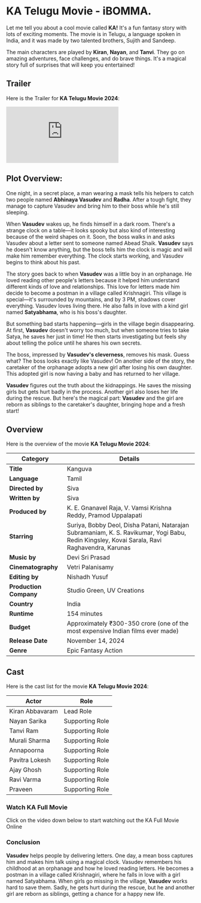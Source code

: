 


# KA Telugu Movie - iBOMMA.

Let me tell you about a cool movie called **KA!** It's a fun fantasy story with lots of exciting moments. The movie is in Telugu, a language spoken in India, and it was made by two talented brothers, Sujith and Sandeep.

The main characters are played by **Kiran**, **Nayan**, and **Tanvi**. They go on amazing adventures, face challenges, and do brave things. It's a magical story full of surprises that will keep you entertained!

<MDXImage
  src={SEO_OBJ.KA.featuredImage}
  alt={SEO_OBJ.KA.featuredImageAltText}
  title={SEO_OBJ.KA.featuredImageAltText}
  extraStyling=" !h-96 max-w-[380px] lg:min-h-[400px] lg:h-auto lg:w-2/5 m-auto"
/>

## Trailer

Here is the Trailer for **KA Telugu Movie 2024**:

<iframe
  src="https://www.youtube.com/embed/n75xEs-9u1I?si=BhCDqamD-AXMRI8l"
  title="KA Telugu Trailer"
  frameborder="0"
  allow="accelerometer; autoplay; clipboard-write; encrypted-media; gyroscope; picture-in-picture; web-share"
  referrerpolicy="strict-origin-when-cross-origin"
  allowfullscreen
  className="w-full h-[300px] lg:min-h-[500px]"
></iframe>

## Plot Overview:

One night, in a secret place, a man wearing a mask tells his helpers to catch two people named **Abhinaya Vasudev** and **Radha**. After a tough fight, they manage to capture Vasudev and bring him to their boss while he's still sleeping.

When **Vasudev** wakes up, he finds himself in a dark room. There's a strange clock on a table—it looks spooky but also kind of interesting because of the weird shapes on it. Soon, the boss walks in and asks Vasudev about a letter sent to someone named Abead Shaik. **Vasudev** says he doesn't know anything, but the boss tells him the clock is magic and will make him remember everything. The clock starts working, and Vasudev begins to think about his past.

The story goes back to when **Vasudev** was a little boy in an orphanage. He loved reading other people's letters because it helped him understand different kinds of love and relationships. This love for letters made him decide to become a postman in a village called Krishnagiri. This village is special—it's surrounded by mountains, and by 3 PM, shadows cover everything. Vasudev loves living there. He also falls in love with a kind girl named **Satyabhama**, who is his boss's daughter.

But something bad starts happening—girls in the village begin disappearing. At first, **Vasudev** doesn't worry too much, but when someone tries to take Satya, he saves her just in time! He then starts investigating but feels shy about telling the police until he shares his own secrets.

The boss, impressed by **Vasudev's cleverness**, removes his mask. Guess what? The boss looks exactly like Vasudev! On another side of the story, the caretaker of the orphanage adopts a new girl after losing his own daughter. This adopted girl is now having a baby and has returned to her village.

**Vasudev** figures out the truth about the kidnappings. He saves the missing girls but gets hurt badly in the process. Another girl also loses her life during the rescue. But here's the magical part: **Vasudev** and the girl are reborn as siblings to the caretaker's daughter, bringing hope and a fresh start!

## Overview

Here is the overview of the movie **KA Telugu Movie 2024**:

| **Category**           | **Details**                                                                                                                                  |
| ---------------------- | -------------------------------------------------------------------------------------------------------------------------------------------- |
| **Title**              | Kanguva                                                                                                                                      |
| **Language**           | Tamil                                                                                                                                        |
| **Directed by**        | Siva                                                                                                                                         |
| **Written by**         | Siva                                                                                                                                         |
| **Produced by**        | K. E. Gnanavel Raja, V. Vamsi Krishna Reddy, Pramod Uppalapati                                                                               |
| **Starring**           | Suriya, Bobby Deol, Disha Patani, Natarajan Subramaniam, K. S. Ravikumar, Yogi Babu, Redin Kingsley, Kovai Sarala, Ravi Raghavendra, Karunas |
| **Music by**           | Devi Sri Prasad                                                                                                                              |
| **Cinematography**     | Vetri Palanisamy                                                                                                                             |
| **Editing by**         | Nishadh Yusuf                                                                                                                                |
| **Production Company** | Studio Green, UV Creations                                                                                                                   |
| **Country**            | India                                                                                                                                        |
| **Runtime**            | 154 minutes                                                                                                                                  |
| **Budget**             | Approximately ₹300-350 crore (one of the most expensive Indian films ever made)                                                              |
| **Release Date**       | November 14, 2024                                                                                                                            |
| **Genre**              | Epic Fantasy Action                                                                                                                          |

## Cast

Here is the cast list for the movie **KA Telugu Movie 2024**:

| **Actor**       | **Role**        |
| --------------- | --------------- |
| Kiran Abbavaram | Lead Role       |
| Nayan Sarika    | Supporting Role |
| Tanvi Ram       | Supporting Role |
| Murali Sharma   | Supporting Role |
| Annapoorna      | Supporting Role |
| Pavitra Lokesh  | Supporting Role |
| Ajay Ghosh      | Supporting Role |
| Ravi Varma      | Supporting Role |
| Praveen         | Supporting Role |

### Watch KA Full Movie

Click on the video down below to start watching out the KA Full Movie Online

<VideoFrame url={SEO_OBJ.KA.relativeURL} />

### Conclusion

**Vasudev** helps people by delivering letters. One day, a mean boss captures him and makes him talk using a magical clock. Vasudev remembers his childhood at an orphanage and how he loved reading letters. He becomes a postman in a village called Krishnagiri, where he falls in love with a girl named Satyabhama. When girls go missing in the village, **Vasudev** works hard to save them. Sadly, he gets hurt during the rescue, but he and another girl are reborn as siblings, getting a chance for a happy new life.
